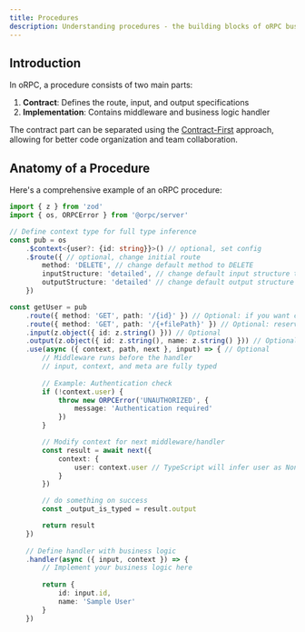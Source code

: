 ```yaml
---
title: Procedures
description: Understanding procedures - the building blocks of oRPC business logic
---
```


## Introduction

In oRPC, a procedure consists of two main parts:
1. **Contract**: Defines the route, input, and output specifications
2. **Implementation**: Contains middleware and business logic handler

The contract part can be separated using the [Contract-First](/docs/contract-first) approach, allowing for better code organization and team collaboration.

## Anatomy of a Procedure

Here's a comprehensive example of an oRPC procedure:

```ts twoslash
import { z } from 'zod'
import { os, ORPCError } from '@orpc/server'

// Define context type for full type inference
const pub = os
    .$context<{user?: {id: string}}>() // optional, set config
    .$route({ // optional, change initial route
        method: 'DELETE', // change default method to DELETE
        inputStructure: 'detailed', // change default input structure to detailed
        outputStructure: 'detailed' // change default output structure to detailed
    })

const getUser = pub
    .route({ method: 'GET', path: '/{id}' }) // Optional: if you want custom api under OpenAPI Specifications
    .route({ method: 'GET', path: '/{+filePath}' }) // Optional: reserved expansion support
    .input(z.object({ id: z.string() })) // Optional
    .output(z.object({ id: z.string(), name: z.string() })) // Optional
    .use(async ({ context, path, next }, input) => { // Optional
        // Middleware runs before the handler
        // input, context, and meta are fully typed
        
        // Example: Authentication check
        if (!context.user) {
            throw new ORPCError('UNAUTHORIZED', {
                message: 'Authentication required'
            })
        }

        // Modify context for next middleware/handler
        const result = await next({
            context: {
                user: context.user // TypeScript will infer user as NonNullable
            }
        })

        // do something on success
        const _output_is_typed = result.output

        return result
    })
    
    // Define handler with business logic
    .handler(async ({ input, context }) => {
        // Implement your business logic here
        
        return {
            id: input.id,
            name: 'Sample User'
        }
    })
```
